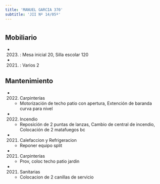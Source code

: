 ```yaml
---
title: 'MANUEL GARCIA 370'
subtitle: 'JII Nº 14/05º'
---
```


#


## Mobiliario

*  (2023) : Mesa inicial 20, Silla escolar 120 

*  (2021) : Varios 2 





## Mantenimiento

*  (2022) Carpinterías 
    + Motorización de techo patio con apertura, Extención de baranda curva para nivel

*  (2022) Incendio 
    + Reposición de 2 puntas de lanzas, Cambio de central de incendio, Colocación de 2 matafuegos bc

*  (2021) Calefaccion y Refrigeracion 
    + Reponer equipo split

*  (2021) Carpinterías 
    + Prov, coloc techo patio jardin

*  (2021) Sanitarias 
    + Colocacion de 2 canillas de servicio



